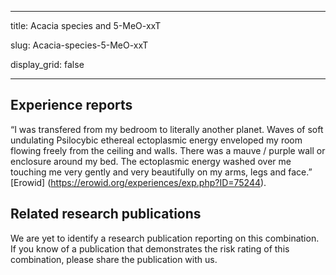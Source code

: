 ﻿---

title: Acacia species and 5-MeO-xxT

slug: Acacia-species-5-MeO-xxT

display\_grid: false

---

## Experience reports

“I was transfered from my bedroom to literally another planet. Waves of soft undulating Psilocybic ethereal ectoplasmic energy enveloped my room flowing freely from the ceiling and walls. There was a mauve / purple wall or enclosure around my bed. The ectoplasmic energy washed over me touching me very gently and very beautifully on my arms, legs and face.” [Erowid] (https://erowid.org/experiences/exp.php?ID=75244). 

## Related research publications

We are yet to identify a research publication reporting on this combination. If you know of a publication that demonstrates the risk rating of this combination, please share the publication with us.



